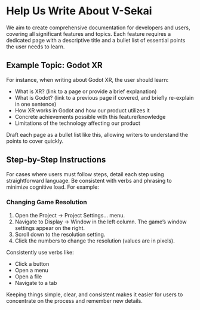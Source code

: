 # Help Us Write About V-Sekai

We aim to create comprehensive documentation for developers and users, covering all significant features and topics. Each feature requires a dedicated page with a descriptive title and a bullet list of essential points the user needs to learn.

## Example Topic: Godot XR

For instance, when writing about Godot XR, the user should learn:

- What is XR? (link to a page or provide a brief explanation)
- What is Godot? (link to a previous page if covered, and briefly re-explain in one sentence)
- How XR works in Godot and how our product utilizes it
- Concrete achievements possible with this feature/knowledge
- Limitations of the technology affecting our product

Draft each page as a bullet list like this, allowing writers to understand the points to cover quickly.

## Step-by-Step Instructions

For cases where users must follow steps, detail each step using straightforward language. Be consistent with verbs and phrasing to minimize cognitive load. For example:

### Changing Game Resolution

1. Open the Project -> Project Settings... menu.
2. Navigate to Display -> Window in the left column. The game's window settings appear on the right.
3. Scroll down to the resolution setting.
4. Click the numbers to change the resolution (values are in pixels).

Consistently use verbs like:

- Click a button
- Open a menu
- Open a file
- Navigate to a tab

Keeping things simple, clear, and consistent makes it easier for users to concentrate on the process and remember new details.
